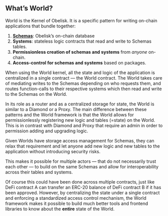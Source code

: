 ## What’s World?

World is the Kernel of Obelisk. It is a specific pattern for writing on-chain applications that bundle together:

1. **[Schemas](schemas)**: Obelisk’s on-chain database
2. **Systems**: stateless logic contracts that read and write to Schemas tables.
3. **Permissionless creation of schemas and systems** from _anyone_ on-chain.
4. **Access-control for schemas and systems** based on packages.

When using the World kernel, all the state and logic of the application is centralized in a single contract — the World contract. The World takes care of mediating writes to the Schemas depending on who requests them, and routes function-calls to their respective systems which then read and write to the Schemas on the World.

In its role as a router and as a centralized storage for state, the World is similar to a Diamond or a Proxy. The main difference between these patterns and the World framework is that the World allows for permissionlessly registering new logic and tables (=state) on the World. This is in contrast with Diamond and Proxy that require an admin in order to permission adding and upgrading logic.

Given Worlds have storage access management for Schemas, they can relax that requirement and let anyone add new logic and new tables to the application without introducing security risks.

This makes it possible for multiple actors — that do not necessarily trust each other — to build on the same Schemas and allow for interoperability across their tables and systems.

Of course this could have been done across multiple contracts, just like DeFi contract A can transfer an ERC-20 balance of DeFi contract B if it has been approved. However, by centralizing the state under a single contract and enforcing a standardized access control mechanism, the World framework makes it possible to build much better tools and frontend libraries to know about the **entire** state of the World.
